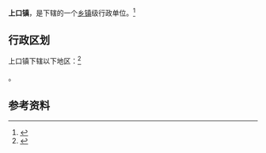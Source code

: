 {{中国乡级行政区|37/07/83/108/000}}

'''上口镇'''，是{{PRC admin/fullname|37/07/83/108/000|3}}下辖的一个[[乡镇|乡镇]]级行政单位。<ref>{{PRC admin/ref sgc|{{PRC admin/parent|37/07/83/108/000}}}}</ref>

== 行政区划 ==

上口镇下辖以下地区：<ref>{{PRC admin/ref sgc|37/07/83/108/000}}</ref>

{{PRC admin/children|37/07/83/108/000}}。

== 参考资料 ==

{{reflist}}

{{行政区划小作品}}
{{PRC admin/navcat|37/07/83/108/000}}